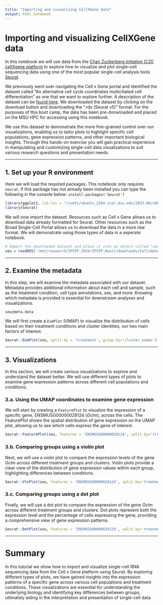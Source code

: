 ---
title: "Importing and visualizing CellXGene data"
output: html_notebook
---

# Importing and visualizing CellXGene data

In this notebook we will use data from the [Chan Zuckerberg Initiative (CZI) cellXgene platform](https://cellxgene.cziscience.com/datasets) to explore how to visualize and plot single-cell sequencing data using one of the most popular single-cell analysis tools [Seurat](https://satijalab.org/seurat/).

We previously went over navigating the Cell x Gene portal and identified the dataset called "An alternative cell cycle coordinates multiciliated cell differentiation" as one that we want to explore further. A description of the dataset can be [found here](https://cellxgene.cziscience.com/collections/c26ca66a-63ea-4059-a24e-0e0be0a2a173). We downloaded the dataset by clicking on the download button and downloading the ".rds (Seurat v5)" format. For the purposes of this boot camp, the data has been pre-donwloaded and placed on the MSU HPC for accessing using this notebook.

We use this dataset to demonstrate the more fine-grained control over our visualizations, enabling us to tailor plots to highlight specific cell populations, gene expression patterns, and other important biological insights. Through this hands-on exercise you will gain practical experience in manipulating and customizing single-cell data visualizations to suit various research questions and presentation needs.

------------------------------------------------------------------------

## 1. Set up your R environment

Here we will load the required packages. This notebook only requires `Seurat`. If this package has not already been installed you can type the following in the console below: `install.packages('Seurat')`

```{r}
library(ggplot2, lib.loc = "/cvmfs/ubuntu_2204.icer.msu.edu/2023.06/x86_64/generic/software/R-bundle-CRAN/2023.12-foss-2023a")
library(Seurat)
```

We will now import the dataset. Resources such as Cell x Gene allows us to download data already formatted for Seurat. Other resources such as the Broad Single-Cell Portal allows us to download the data in a more <i>raw</i> format. We will demonstrate using those types of data in a seperate notebook.

```{r}
# Import the downloaded dataset and place it into an object called "seu"
seu = readRDS('/mnt/research/IPSTP_2024/IPSTP_Nault/downloads/CellxGene/CZI_sample_data.rds')
```

------------------------------------------------------------------------

## 2. Examine the metadata

In this step, we will examine the metadata associated with our dataset. Metadata provides additional information about each cell and sample, such as the treatment condition, cell type annotations, sex, and more. Knowing which metadata is provided is essential for downstream analyses and visualizations.

```{r}
seu@meta.data
```

We will first create a `DimPlot` (UMAP) to visualize the distribution of cells based on their treatment conditions and cluster identities, our two main factors of interest.

```{r}
Seurat::DimPlot(seu, split.by = 'treatment', group.by='cluster_names')
```

------------------------------------------------------------------------

## 3. Visualizations

In this section, we will create various visualizations to explore and understand the dataset better. We will use different types of plots to examine gene expression patterns across different cell populations and conditions.

### 3.a. Using the UMAP coordinates to examine gene expression

We will start by creating a `FeaturePlot` to visualize the expression of a specific gene, ENSMUSG00000028124 (*Gclm*), across the cells. The FeaturePlot shows the spatial distribution of gene expression on the UMAP plot, allowing us to see which cells express the gene of interest.

```{r}
Seurat::FeaturePlot(seu, features = 'ENSMUSG00000028124', split.by='treatment')
```

### 3.b. Comparing groups using a violin plot

Next, we will use a violin plot to compare the expression levels of the gene *Gclm* across different treatment groups and clusters. Violin plots provide a clear view of the distribution of gene expression values within each group, highlighting differences between conditions.

```{r}
Seurat::VlnPlot(seu, features = 'ENSMUSG00000028124', split.by='treatment', group.by='cluster_names')
```

### 3.c. Comparing groups using a dot plot

Finally, we will use a dot plot to compare the expression of the gene *Gclm* across different treatment groups and clusters. Dot plots represent both the expression level and the percentage of cells expressing the gene, providing a comprehensive view of gene expression patterns.

```{r}
Seurat::DotPlot(seu, features = 'ENSMUSG00000028124', split.by='treatment', group.by='cluster_names')
```

------------------------------------------------------------------------

# Summary

In this tutorial we show how to import and visualize single-cell RNA sequencing data from the Cell x Gene platform using Seurat. By exploring different types of plots, we have gained insights into the expression patterns of a specific gene across various cell populations and treatment conditions. These visualizations are essential for understanding the underlying biology and identifying key differences between groups, ultimately aiding in the interpretation and presentation of single-cell data.
